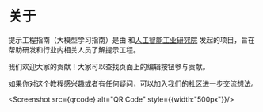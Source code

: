 
# 关于

提示工程指南（大模型学习指南）是由 和[人工智能工业研究院](http://aicenter.ncu.edu.cn/home) 发起的项目，旨在帮助研发和行业内相关人员了解提示工程。



我们欢迎大家的贡献！大家可以查找页面上的编辑按钮参与贡献。



如果你对这个教程感兴趣或者有任何疑问，可以加入我们的社区进一步交流想法。

<Screenshot src={qrcode} alt="QR Code" style={{width:"500px"}}/>

